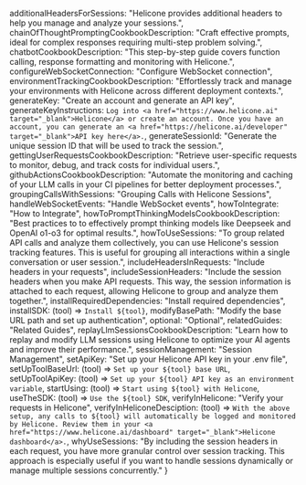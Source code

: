   additionalHeadersForSessions: "Helicone provides additional headers to help you manage and analyze your sessions.",
  chainOfThoughtPromptingCookbookDescription: "Craft effective prompts, ideal for complex responses requiring multi-step problem solving.",
  chatbotCookbookDescription: "This step-by-step guide covers function calling, response formatting and monitoring with Helicone.",
  configureWebSocketConnection: "Configure WebSocket connection",
  environmentTrackingCookbookDescription: "Effortlessly track and manage your environments with Helicone across different deployment contexts.",
  generateKey: "Create an account and generate an API key",
  generateKeyInstructions: `Log into <a href="https://www.helicone.ai" target="_blank">Helicone</a> or create an account. Once you have an account, you can generate an <a href="https://helicone.ai/developer" target="_blank">API key here</a>.`,
  generateSessionId: "Generate the unique session ID that will be used to track the session.",
  gettingUserRequestsCookbookDescription: "Retrieve user-specific requests to monitor, debug, and track costs for individual users.",
  githubActionsCookbookDescription: "Automate the monitoring and caching of your LLM calls in your CI pipelines for better deployment processes.",
  groupingCallsWithSessions: "Grouping Calls with Helicone Sessions",
  handleWebSocketEvents: "Handle WebSocket events",
  howToIntegrate: "How to Integrate",
  howToPromptThinkingModelsCookbookDescription: "Best practices to to effectively prompt thinking models like Deepseek and OpenAI o1-o3 for optimal results.",
  howToUseSessions: "To group related API calls and analyze them collectively, you can use Helicone's session tracking features. This is useful for grouping all interactions within a single conversation or user session.",
  includeHeadersInRequests: "Include headers in your requests",
  includeSessionHeaders: "Include the session headers when you make API requests. This way, the session information is attached to each request, allowing Helicone to group and analyze them together.",
  installRequiredDependencies: "Install required dependencies",
  installSDK: (tool) => `Install ${tool}`,
  modifyBasePath: "Modify the base URL path and set up authentication",
  optional: "Optional",
  relatedGuides: "Related Guides",
  replayLlmSessionsCookbookDescription: "Learn how to replay and modify LLM sessions using Helicone to optimize your AI agents and improve their performance.",
  sessionManagement: "Session Management",
  setApiKey: "Set up your Helicone API key in your .env file",
  setUpToolBaseUrl: (tool) => `Set up your ${tool} base URL`,
  setUpToolApiKey: (tool) => `Set up your ${tool} API key as an environment variable`,
  startUsing: (tool) => `Start using ${tool} with Helicone`,
  useTheSDK: (tool) => `Use the ${tool} SDK`,
  verifyInHelicone: "Verify your requests in Helicone",
  verifyInHeliconeDesciption: (tool) => `With the above setup, any calls to ${tool} will automatically be logged and monitored by Helicone. Review them in your <a href="https://www.helicone.ai/dashboard" target="_blank">Helicone dashboard</a>.`,
  whyUseSessions: "By including the session headers in each request, you have more granular control over session tracking. This approach is especially useful if you want to handle sessions dynamically or manage multiple sessions concurrently."
}
